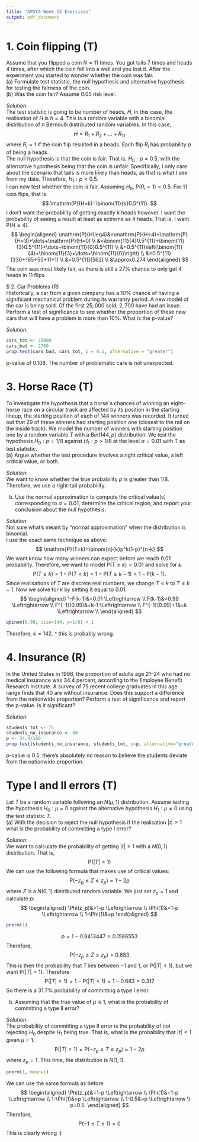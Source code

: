 ---
title: "APSTA Week 12 Exercises"
output: pdf_document
---
# 1. Coin flipping (T)  
Assume that you flipped a coin $N = 11$ times. You got tails $7$ times and heads $4$
times, after which the coin fell into a well and you lost it. After the experiment
you started to wonder whether the coin was fair.  
(a) Formulate test statistic, the null hypothesis and alternative hypothesis for
testing the fairness of the coin.  
(b) Was the coin fair? Assume 0.05 risk level.  
  
*Solution*:  
The test statistic is going to be number of heads, $H$, in this case, the realisation of $H$ is $h=4$. This is a random variable with a binomial distribution of $n$ Bernoulli distributed random variables. In this case,
$$
H=R_1+R_2+\dots+R_{11}
$$
where $R_i=1$ if the coin flip resulted in a heads. Each flip $R_i$ has probability $p$ of being a heads.  
The null hypothesis is that the coin is fair. That is, $H_0:p=0.5$, with the alternative hypothesis being that the coin is unfair. Specifically, I only care about the scenario that tails is more likely than heads, as that is what I see from my data. Therefore, $H_1:p<0.5$.  
I can now test whether the coin is fair. Assuming $H_0$, $\mathrm{P}(R_i=1)=0.5$. For 11 coin flips, that is
$$
\mathrm{P}(H=k)=\binom{11}{k}0.5^{11}.
$$
I don't want the probability of getting exactly $k$ heads however. I want the probability of seeing a result at least as extreme as $4$ heads. That is, I want $\mathrm{P}(H\leq4)$.  
$$
\begin{aligned}
\mathrm{P}(H\leq4)&=\mathrm{P}(H=4)+\mathrm{P}(H=3)+\dots+\mathrm{P}(H=0) \\
&=\binom{11}{4}0.5^{11}+\binom{11}{3}0.5^{11}+\dots+\binom{11}{0}0.5^{11} \\
&=0.5^{11}\left(\binom{11}{4}+\binom{11}{3}+\dots+\binom{11}{0}\right) \\
&=0.5^{11}(330+165+55+11+1) \\
&=0.5^{11}(562) \\
&\approx0.274
\end{aligned}
$$
The coin was most likely fair, as there is still a $27\%$ chance to only get $4$ heads in 11 flips.  
  
$ 2. Car Problems (R)  
Historically, a car from a given company has a $10\%$ chance of having a significant
mechanical problem during its warranty period. A new model of the car is
being sold. Of the first $25,000$ sold, $2,700$ have had an issue. Perform a test of
significance to see whether the proportion of these new cars that will have a
problem is more than $10\%$. What is the p-value?  
  
*Solution*:  
```{r}
cars_tot <- 25000
cars_bad <- 2700
prop.test(cars_bad, cars_tot, p = 0.1, alternative = "greater")
```
p-value of 0.108. The number of problematic cars is not unexpected.  
  
# 3. Horse Race (T)  
To investigate the hypothesis that a horse´s chances of winning an eight-horse
race on a circular track are affected by its position in the starting lineup, the
starting position of each of $144$ winners was recorded. It turned out that $29$ of
these winners had starting position one (closest to the rail on the inside track).
We model the number of winners with starting position one by a random variable
$T$ with a $Bin(144, p)$ distribution. We test the hypothesis $H_0:p=1/8$ against
$H_1:p>1/8$ at the level $\alpha=0.01$ with T as test statistic.  
(a) Argue whether the test procedure involves a right critical value, a left
critical value, or both.  
  
*Solution*:  
We want to know whether the true probability $p$ is greater than $1/8$. Therefore, we use a right-tail probability.  
  
(b) Use the normal approximation to compute the critical value(s) corresponding
to $\alpha = 0.01$, determine the critical region, and report your conclusion
about the null hypothesis.  
  
*Solution*:  
Not sure what's meant by "normal approximation" when the distribution is binomial.  
I use the exact same technique as above:  
$$
\mathrm{P}(T=k)=\binom{n}{k}p^k(1-p)^{n-k}  
$$
We want know how many winners can expect before we reach $0.01$ probability. Therefore, we want to model $\mathrm{P}(T\geq k)=0.01$ and solve for $k$.
$$
\mathrm{P}(T\geq k)=1-\mathrm{P}(T<k)=1-\mathrm{P}(T\leq k-1)=1-F(k-1).
$$
Since realisations of $T$ are discrete real numbers, we change $T<k$ to $T\leq k-1$. Now we solve for $k$ by setting it equal to $0.01$.  
$$
\begin{aligned}
1-F(k-1)&=0.01 \Leftrightarrow \\
F(k-1)&=0.99 \Leftrightarrow \\
F^{-1}(0.99)&=k-1 \Leftrightarrow \\
F^{-1}(0.99)+1&=k \Leftrightarrow \\
\end{aligned}
$$
```{r}
qbinom(0.99, size=144, p=1/8) + 1
```
Therefore, $k=142$. 
^ this is probably wrong.  
  
# 4. Insurance (R)  
In the United States in $1998$, the proportion of adults age $21–24$ who had no
medical insurance was $34.4$ percent, according to the Employee Benefit Research
Institute. A survey of $75$ recent college graduates in this age range finds that
$40$ are without insurance. Does this support a difference from the nationwide
proportion? Perform a test of significance and report the p-value. Is it significant?  
  
*Solution*:  
```{r}
students_tot <- 75
students_no_insurance <- 40
p <- 34.4/100
prop.test(students_no_insurance, students_tot, p=p, alternative="greater")
```
p-value is 0.5, there's absolutely no reason to believe the students deviate from the nationwide proportion.  
  
# Type I and II errors (T)  
Let $T$ be a random variable following an $N(\mu, 1)$ distribution. Assume testing
the hypothesis $H_0:\mu=0$ against the alternative hypothesis $H_1:\mu\neq0$ using
the test statistic $T$.  
(a) With the decision to reject the null hypothesis if the realisation $|t|>1$
what is the probability of committing a type I error?  
  
*Solution*:  
We want to calculate the probability of getting $|t|>1$ with a $N(0,1)$ distribution. That is,
$$
\mathrm{P}(|T|>1)
$$
We can use the following formula that makes use of critical values:  
$$
\mathrm{P}(-z_p\leq Z\leq z_p)=1-2p
$$
where $Z$ is a $N(0,1)$ distributed random variable. We just set $z_p=1$ and calculate $p$:
$$
\begin{aligned}
\Phi(z_p)&=1-p \Leftrightarrow \\
\Phi(1)&=1-p \Leftrightarrow \\
1-\Phi(1)&=p
\end{aligned}
$$
```{r}
pnorm(1)
```
$$
p=1-0.8413447=0.1586553
$$
Therefore,
$$
\mathrm{P}(-z_p\leq Z\leq z_p)=0.683
$$
This is then the probability that $T$ lies between $-1$ and $1$, or $\mathrm{P}(|T|<1)$, but we want $\mathrm{P}(|T|>1)$. Therefore
$$
\mathrm{P}(|T|>1)=1-\mathrm{P}(|T|<1)=1-0.683=0.317
$$
So there is a $31.7\%$ probability of committing a type I error.  
  
(b) Assuming that the true value of $\mu$ is $1$, what is the probability of committing
a type II error?  
  
*Solution*:  
The probability of committing a type II error is the probability of not rejecting $H_0$ despite $H_1$ being true. That is, what is the probability that $|t|<1$ given $\mu=1$.  
$$
\mathrm{P}(|T|<1)=\mathrm{P}(-z_p\leq T\leq z_p)=1-2p
$$
where $z_p=1$. This time, the distribution is $N(1,1)$.  
```{r}
pnorm(1, mean=1)
```
We can use the same formula as before
$$
\begin{aligned}
\Phi(z_p)&=1-p \Leftrightarrow \\
\Phi(1)&=1-p \Leftrightarrow \\
1-\Phi(1)&=p \Leftrightarrow \\
1-0.5&=p \Leftrightarrow \\
p=0.5.
\end{aligned}
$$
Therefore,
$$
\mathrm{P}(-1\leq T\leq 1)=0
$$
This is clearly wrong :)